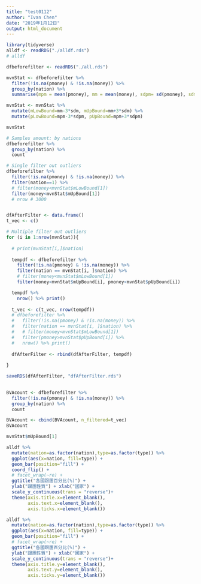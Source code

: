 ```yaml
---
title: "test0112"
author: "Ivan Chen"
date: "2019年1月12日"
output: html_document
---
```


```r
library(tidyverse)
alldf <- readRDS("./alldf.rds")
# alldf

dfbeforefilter <- readRDS("./all.rds")

mvnStat <- dfbeforefilter %>% 
  filter(!is.na(pmoney) & !is.na(money)) %>% 
  group_by(nation) %>% 
  summarise(mpm = mean(pmoney), mm = mean(money), sdpm= sd(pmoney), sdm=sd(money))

mvnStat <- mvnStat %>% 
  mutate(mLowBound=mm-3*sdm, mUpBound=mm+3*sdm) %>% 
  mutate(pLowBound=mpm-3*sdpm, pUpBound=mpm+3*sdpm)

mvnStat

# Samples amount: by nations
dfbeforefilter %>% 
  group_by(nation) %>% 
  count

# Single filter out outliers
dfbeforefilter %>% 
  filter(!is.na(pmoney) & !is.na(money)) %>% 
  filter(nation==1) %>% 
  # filter(money<mvnStat$mLowBound[1])
  filter(money<mvnStat$mUpBound[1])
  # nrow # 3000


dfAfterFilter <- data.frame()
t_vec <- c()

# Multiple filter out outliers
for (i in 1:nrow(mvnStat)){
  
  # print(mvnStat[i,]$nation)
  
  tempdf <- dfbeforefilter %>%
    filter(!is.na(pmoney) & !is.na(money)) %>%
    filter(nation == mvnStat[i, ]$nation) %>%
    # filter(money<mvnStat$mLowBound[1])
    filter(money<mvnStat$mUpBound[i], pmoney<mvnStat$pUpBound[i])

  tempdf %>% 
    nrow() %>% print()
  
  t_vec <- c(t_vec, nrow(tempdf))
  # dfbeforefilter %>%
  #   filter(!is.na(pmoney) & !is.na(money)) %>%
  #   filter(nation == mvnStat[i, ]$nation) %>%
  #   # filter(money<mvnStat$mLowBound[1])
  #   filter(pmoney>mvnStat$pUpBound[i]) %>% 
  #   nrow() %>% print()
  
  dfAfterFilter <- rbind(dfAfterFilter, tempdf)
  
}

saveRDS(dfAfterFilter, "dfAfterFilter.rds")
 
```

```r
BVAcount <- dfbeforefilter %>% 
  filter(!is.na(pmoney) & !is.na(money)) %>%
  group_by(nation) %>% 
  count

BVAcount <- cbind(BVAcount, n_filtered=t_vec)
BVAcount
```



```r
mvnStat$mUpBound[1]
```


```r
alldf %>% 
  mutate(nation=as.factor(nation),type=as.factor(type)) %>% 
  ggplot(aes(x=nation, fill=type)) + 
  geom_bar(position="fill") +
  coord_flip() + 
  # facet_wrap(~re) +
  ggtitle("各國跟團百分比(%)") +
  ylab("跟團性質") + xlab("國家") +
  scale_y_continuous(trans = "reverse")+
  theme(axis.title.x=element_blank(),
        axis.text.x=element_blank(),
        axis.ticks.x=element_blank())

alldf %>% 
  mutate(nation=as.factor(nation),type=as.factor(type)) %>% 
  ggplot(aes(x=nation, fill=type)) + 
  geom_bar(position="fill") +
  # facet_wrap(~re) +
  ggtitle("各國跟團百分比(%)") +
  ylab("跟團性質") + xlab("國家") +
  scale_y_continuous(trans = "reverse")+
  theme(axis.title.y=element_blank(),
        axis.text.y=element_blank(),
        axis.ticks.y=element_blank())
```

